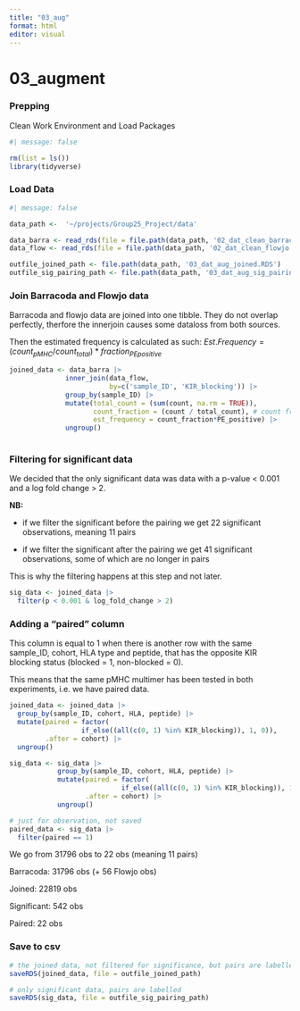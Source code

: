 ```yaml
---
title: "03_aug"
format: html
editor: visual
---
```


# 03_augment

### Prepping

Clean Work Environment and Load Packages

```r
#| message: false

rm(list = ls())
library(tidyverse)

```

### Load Data

```r
#| message: false

data_path <-  '~/projects/Group25_Project/data'

data_barra <- read_rds(file = file.path(data_path, '02_dat_clean_barracoda.RDS'))
data_flow <- read_rds(file = file.path(data_path, '02_dat_clean_flowjo.RDS'))

outfile_joined_path <- file.path(data_path, '03_dat_aug_joined.RDS')
outfile_sig_pairing_path <- file.path(data_path, '03_dat_aug_sig_pairing.RDS')

```

### Join Barracoda and Flowjo data

Barracoda and flowjo data are joined into one tibble. They do not overlap perfectly, therfore the innerjoin causes some dataloss from both sources.

Then the estimated frequency is calculated as such: $Est.Frequency = (count_{pMHC}/count_{total}) * fraction_{PE positive}$

```r

joined_data <- data_barra |>
              inner_join(data_flow, 
                         by=c('sample_ID', 'KIR_blocking')) |>
              group_by(sample_ID) |> 
              mutate(total_count = (sum(count, na.rm = TRUE)),
                     count_fraction = (count / total_count), # count fraction
                     est_frequency = count_fraction*PE_positive) |>
              ungroup()
                
```

### Filtering for significant data

We decided that the only significant data was data with a p-value \< 0.001 and a log fold change \> 2.

**NB:**

-   if we filter the significant before the pairing we get 22 significant observations, meaning 11 pairs

-   if we filter the significant after the pairing we get 41 significant observations, some of which are no longer in pairs

This is why the filtering happens at this step and not later.

```r

sig_data <- joined_data |> 
  filter(p < 0.001 & log_fold_change > 2)

```

### **Adding a "paired" column**

This column is equal to 1 when there is another row with the same sample_ID, cohort, HLA type and peptide, that has the opposite KIR blocking status (blocked = 1, non-blocked = 0).

This means that the same pMHC multimer has been tested in both experiments, i.e. we have paired data.

```r

joined_data <- joined_data |> 
  group_by(sample_ID, cohort, HLA, peptide) |>
  mutate(paired = factor(
                  if_else((all(c(0, 1) %in% KIR_blocking)), 1, 0)),
         .after = cohort) |>
  ungroup()

sig_data <- sig_data |> 
            group_by(sample_ID, cohort, HLA, peptide) |>
            mutate(paired = factor(
                            if_else((all(c(0, 1) %in% KIR_blocking)), 1, 0)),
                   .after = cohort) |>
            ungroup()

# just for observation, not saved
paired_data <- sig_data |> 
  filter(paired == 1)

```

We go from 31796 obs to 22 obs (meaning 11 pairs)

Barracoda: 31796 obs (+ 56 Flowjo obs)

Joined: 22819 obs

Significant: 542 obs

Paired: 22 obs

### **S**ave to csv

```r

# the joined data, not filtered for significance, but pairs are labelled
saveRDS(joined_data, file = outfile_joined_path)

# only significant data, pairs are labelled
saveRDS(sig_data, file = outfile_sig_pairing_path)

```
